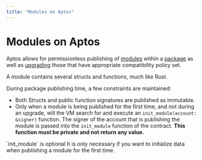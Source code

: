 ```yaml
---
title: "Modules on Aptos"
---
```


# Modules on Aptos

Aptos allows for permissionless publishing of [modules](../book/modules-and-scripts.mdx)
within a [package](../book/packages.mdx) as well as [upgrading](../book/package-upgrades.mdx)
those that have appropriate compatibility policy set.

A module contains several structs and functions, much like Rust.

During package publishing time, a few constraints are maintained:

- Both Structs and public function signatures are published as immutable.
- Only when a module is being published for the first time, and not during an
upgrade, will the VM search for and execute an `init_module(account: &signer)`
function. The signer of the account that is publishing the module is passed into
the `init_module` function of the contract. **This function must be private and
not return any value.**

<Callout type="info">
`init_module` is optional
It is only necessary if you want to initialize data when publishing a module for the first time.
</Callout>
